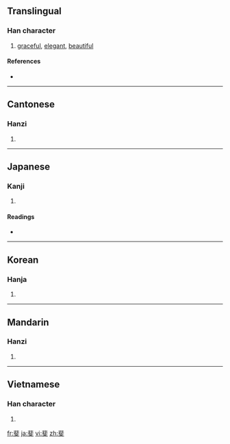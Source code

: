==Translingual==

===Han character===
{{Han char|rn=67|rad=文|as=08|sn=12|four=1140<sub>0</sub>|canj=中卜卜大 (LYYK)}}

# [[graceful]], [[elegant]], [[beautiful]]

====References====
* {{Han ref|kx=0477.100|dkj=13469|dj=0835.100|hdz=32170.160|uh=6590|ud=26000|bh=B4B4|bd=46260}}

----

==Cantonese==

===Hanzi===
{{yue-hanzi|jyut=|y=fei2}}

# {{defn|Cantonese}}

----

==Japanese==

===Kanji===
{{ja-kanji|grade=|rs=文08}}

# {{defn|Japanese}}

====Readings====
* {{ja-readings|on=[[ひ]] (hi)|kun=[[あや]] (aya)}}

----

==Korean==

===Hanja===
{{ko-hanja|hangeul=비|eumhun=|rv=bi|mr=pi|y=pi}}

# {{defn|Korean}}

----

==Mandarin==

===Hanzi===
{{cmn-hanzi|pin=[[fěi]] ([[fei3]])|wg=fei<sup>3</sup>}}

# {{defn|Mandarin}}

----

==Vietnamese==

===Han character===
{{vi-hantu|[[phỉ]]}}

# {{defn|Vietnamese}}

[[fr:斐]]
[[ja:斐]]
[[vi:斐]]
[[zh:斐]]